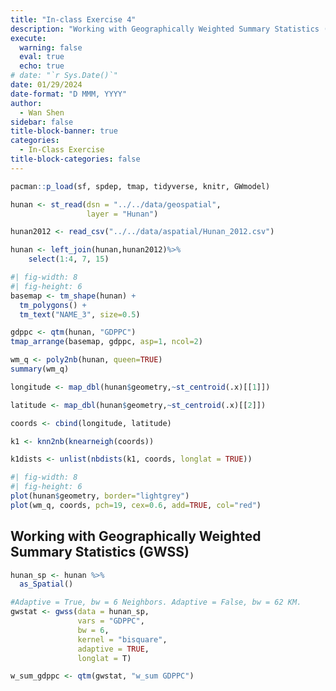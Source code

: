 ```yaml
---
title: "In-class Exercise 4"
description: "Working with Geographically Weighted Summary Statistics (GWSS)"
execute: 
  warning: false
  eval: true
  echo: true
# date: "`r Sys.Date()`"
date: 01/29/2024
date-format: "D MMM, YYYY" 
author: 
  - Wan Shen
sidebar: false
title-block-banner: true
categories:
  - In-Class Exercise
title-block-categories: false
---
```


```r
pacman::p_load(sf, spdep, tmap, tidyverse, knitr, GWmodel)
```

```r
hunan <- st_read(dsn = "../../data/geospatial", 
                 layer = "Hunan")
```

```r
hunan2012 <- read_csv("../../data/aspatial/Hunan_2012.csv")
```

```r
hunan <- left_join(hunan,hunan2012)%>%
    select(1:4, 7, 15)
```

```r
#| fig-width: 8
#| fig-height: 6
basemap <- tm_shape(hunan) +
  tm_polygons() +
  tm_text("NAME_3", size=0.5)

gdppc <- qtm(hunan, "GDPPC")
tmap_arrange(basemap, gdppc, asp=1, ncol=2)
```

```r
wm_q <- poly2nb(hunan, queen=TRUE)
summary(wm_q)
```

```r
longitude <- map_dbl(hunan$geometry,~st_centroid(.x)[[1]])
```

```r
latitude <- map_dbl(hunan$geometry,~st_centroid(.x)[[2]])
```

```r
coords <- cbind(longitude, latitude)
```

```r
k1 <- knn2nb(knearneigh(coords))
```

```r
k1dists <- unlist(nbdists(k1, coords, longlat = TRUE))
```

```r
#| fig-width: 8
#| fig-height: 6
plot(hunan$geometry, border="lightgrey")
plot(wm_q, coords, pch=19, cex=0.6, add=TRUE, col="red")
```

## Working with Geographically Weighted Summary Statistics (GWSS)

```r
hunan_sp <- hunan %>%
  as_Spatial()
```

```r
#Adaptive = True, bw = 6 Neighbors. Adaptive = False, bw = 62 KM.
gwstat <- gwss(data = hunan_sp,
               vars = "GDPPC",
               bw = 6,
               kernel = "bisquare",
               adaptive = TRUE,
               longlat = T)
```

```r
w_sum_gdppc <- qtm(gwstat, "w_sum GDPPC")

```